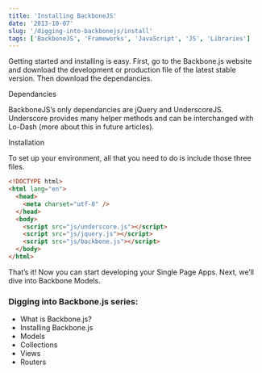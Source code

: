 ```yaml
---
title: 'Installing BackboneJS'
date: '2013-10-07'
slug: '/digging-into-backbonejs/install'
tags: ['BackboneJS', 'Frameworks', 'JavaScript', 'JS', 'Libraries']
---
```



Getting started and installing is easy. First, go to the Backbone.js website and download the development or production file of the latest stable version. Then download the dependancies.

Dependancies

BackboneJS’s only dependancies are jQuery and UnderscoreJS. Underscore provides many helper methods and can be interchanged with Lo-Dash (more about this in future articles).

Installation

To set up your environment, all that you need to do is include those three files.

```html
<!DOCTYPE html>
<html lang="en">
  <head>
    <meta charset="utf-8" />
  </head>
  <body>
    <script src="js/underscore.js"></script>
    <script src="js/jquery.js"></script>
    <script src="js/backbone.js"></script>
  </body>
</html>
```

That’s it! Now you can start developing your Single Page Apps. Next, we’ll dive into Backbone Models.

### Digging into Backbone.js series:

- <Link to="/blog/digging-into-backbonejs/what-is-backbonejs">What is Backbone.js?</Link>
- Installing Backbone.js
- <Link to="/blog/digging-into-backbonejs/models">Models</Link>
- <Link to="/blog/digging-into-backbonejs/collections">Collections</Link>
- <Link to="/blog/digging-into-backbonejs/views">Views</Link>
- <Link to="/blog/digging-into-backbonejs/routers">Routers</Link>
